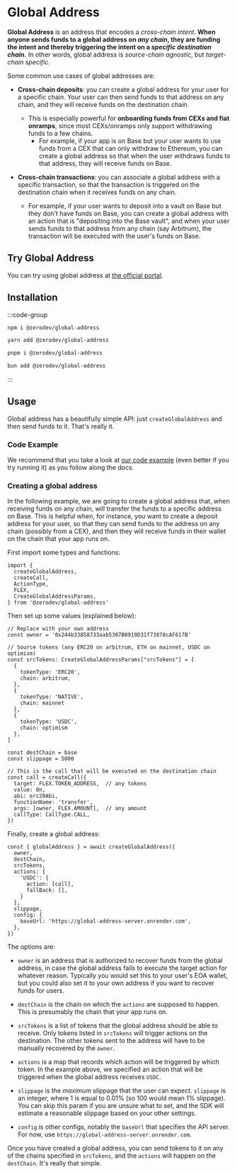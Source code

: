 # Global Address

**Global Address** is an address that encodes a *cross-chain intent*.  **When anyone sends funds to a global address on *any chain*, they are funding the intent and thereby triggering the intent on a *specific destination chain*.**  In other words, global address is *source-chain agnostic*, but *target-chain specific*.

Some common use cases of global addresses are:

- **Cross-chain deposits**: you can create a global address for your user for a specific chain.  Your user can then send funds to that address on any chain, and they will receive funds on the destination chain.
  - This is especially powerful for **onboarding funds from CEXs and fiat onramps**, since most CEXs/onramps only support withdrawing funds to a few chains.
    - For example, if your app is on Base but your user wants to use funds from a CEX that can only withdraw to Ethereum, you can create a global address so that when the user withdraws funds to that address, they will receive funds on Base.

- **Cross-chain transactions**: you can associate a global address with a specific transaction, so that the transaction is triggered on the destination chain when it receives funds on any chain.
  - For example, if your user wants to deposit into a vault on Base but they don't have funds on Base, you can create a global address with an action that is "depositing into the Base vault", and when your user sends funds to that address from any chain (say Arbitrum), the transaction will be executed with the user's funds on Base.

## Try Global Address

You can try using global address at [the official portal](https://global-address.zerodev.app/).

## Installation

:::code-group

```bash [npm]
npm i @zerodev/global-address
```

```bash [yarn]
yarn add @zerodev/global-address
```

```bash [pnpm]
pnpm i @zerodev/global-address
```

```bash [bun]
bun add @zerodev/global-address
```

:::

## Usage

Global address has a beautifully simple API: just `createGlobalAddress` and then send funds to it.  That's really it.

### Code Example

We recommend that you take a look at [our code example](https://github.com/zerodevapp/global-address-example) (even better if you try running it) as you follow along the docs.

### Creating a global address

In the following example, we are going to create a global address that, when receiving funds on any chain, will transfer the funds to a specific address on Base.  This is helpful when, for instance, you want to create a deposit address for your user, so that they can send funds to the address on any chain (possibly from a CEX), and then they will receive funds in their wallet on the chain that your app runs on.

First import some types and functions:

```tsx
import {
  createGlobalAddress,
  createCall,
  ActionType,
  FLEX,
  CreateGlobalAddressParams,
} from '@zerodev/global-address'
```

Then set up some values (explained below):

```tsx
// Replace with your own address
const owner = '0x244b33858733aab5307B0919D31f73878cAF617B'

// Source tokens (any ERC20 on arbitrum, ETH on mainnet, USDC on optimism)
const srcTokens: CreateGlobalAddressParams["srcTokens"] = [
  {
    tokenType: 'ERC20',
    chain: arbitrum,
  },
  {
    tokenType: 'NATIVE',
    chain: mainnet
  },
  {
    tokenType: 'USDC',
    chain: optimism
  },
]

const destChain = base
const slippage = 5000

// This is the call that will be executed on the destination chain
const call = createCall({
  target: FLEX.TOKEN_ADDRESS,  // any tokens
  value: 0n,
  abi: erc20Abi,
  functionName: 'transfer',
  args: [owner, FLEX.AMOUNT],  // any amount
  callType: CallType.CALL,
})
```

Finally, create a global address:

```tsx
const { globalAddress } = await createGlobalAddress({
  owner,
  destChain,
  srcTokens,
  actions: {
    'USDC': {
      action: [call],
      fallBack: [],
    }
  },
  slippage,
  config: {
    baseUrl: 'https://global-address-server.onrender.com',
  },
})
```

The options are:

- `owner` is an address that is authorized to recover funds from the global address, in case the global address fails to execute the target action for whatever reason.  Typically you would set this to your user's EOA wallet, but you could also set it to your own address if you want to recover funds for users.

- `destChain` is the chain on which the `actions` are supposed to happen.  This is presumably the chain that your app runs on.

- `srcTokens` is a list of tokens that the global address should be able to receive.  Only tokens listed in `srcTokens` will trigger actions on the destination.  The other tokens sent to the address will have to be manually recovered by the `owner`.

- `actions` is a map that records which action will be triggered by which token.  In the example above, we specified an action that will be triggered when the global address receives `USDC`.

- `slippage` is the *maximum* slippage that the user can expect.  `slippage` is an integer, where 1 is equal to 0.01% (so 100 would mean 1% slippage).  You can skip this param if you are unsure what to set, and the SDK will estimate a reasonable slippage based on your other settings.

- `config` is other configs, notably the `baseUrl` that specifies the API server.  For now, use `https://global-address-server.onrender.com`.

Once you have created a global address, you can send tokens to it on any of the chains specified in `srcTokens`, and the `actions` will happen on the `destChain`.  It's really that simple.